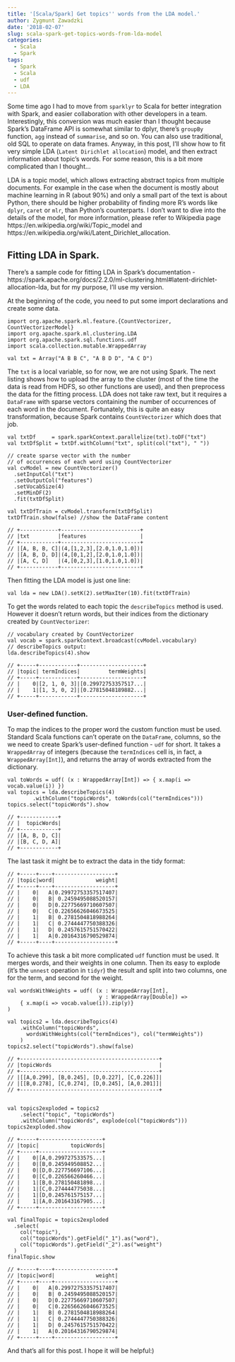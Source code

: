 ```yaml
---
title: '[Scala/Spark] Get topics'' words from the LDA model.'
author: Zygmunt Zawadzki
date: '2018-02-07'
slug: scala-spark-get-topics-words-from-lda-model
categories: 
  - Scala
  - Spark
tags: 
  - Spark
  - Scala
  - udf
  - LDA
---
```


Some time ago I had to move from `sparklyr` to Scala for better integration with Spark, and easier collaboration with other developers in a team. Interestingly, this conversion was much easier than I thought because Spark's DataFrame API is somewhat similar to dplyr, there's `groupBy` function, `agg ` instead of `summarise`, and so on. You can also use traditional, old SQL to operate on data frames. Anyway, in this post, I'll show how to fit very simple LDA (`Latent Dirichlet allocation`) model, and then extract information about topic's words. For some reason, this is a bit more complicated than I thought...

LDA is a topic model, which allows extracting abstract topics from multiple documents. For example in the case when the document is mostly about machine learning in R (about 90%) and only a small part of the text is about Python, there should be higher probability of finding more R's words like `dplyr`, `caret` or `mlr`, than Python's counterparts.  I don't want to dive into the details of the model, for more information, please refer to Wikipedia page https://en.wikipedia.org/wiki/Topic_model and https://en.wikipedia.org/wiki/Latent_Dirichlet_allocation. 

## Fitting LDA in Spark.

There's a sample code for fitting LDA in Spark's documentation - https://spark.apache.org/docs/2.2.0/ml-clustering.html#latent-dirichlet-allocation-lda, but for my purpose, I'll use my version.

At the beginning of the code, you need to put some import declarations and create some data.

```
import org.apache.spark.ml.feature.{CountVectorizer, CountVectorizerModel}
import org.apache.spark.ml.clustering.LDA
import org.apache.spark.sql.functions.udf
import scala.collection.mutable.WrappedArray

val txt = Array("A B B C", "A B D D", "A C D")
```

The `txt` is a local variable, so for now, we are not using Spark. The next listing shows how to upload the array to the cluster (most of the time the data is read from HDFS, so other functions are used), and then preprocess the data for the fitting process. LDA does not take raw text, but it requires a `DataFrame` with sparse vectors containing the number of occurrences of each word in the document. Fortunately, this is quite an easy transformation, because Spark contains `CountVectorizer` which does that job.

```
val txtDf     = spark.sparkContext.parallelize(txt).toDF("txt")
val txtDfSplit = txtDf.withColumn("txt", split(col("txt"), " "))

// create sparse vector with the number 
// of occurrences of each word using CountVectorizer
val cvModel = new CountVectorizer()
  .setInputCol("txt")
  .setOutputCol("features")
  .setVocabSize(4)
  .setMinDF(2)
  .fit(txtDfSplit)
  
val txtDfTrain = cvModel.transform(txtDfSplit)
txtDfTrain.show(false) //show the DataFrame content

// +------------+-------------------------+
// |txt         |features                 |
// +------------+-------------------------+
// |[A, B, B, C]|(4,[1,2,3],[2.0,1.0,1.0])|
// |[A, B, D, D]|(4,[0,1,2],[2.0,1.0,1.0])|
// |[A, C, D]   |(4,[0,2,3],[1.0,1.0,1.0])|
// +------------+-------------------------+

```

Then fitting the LDA model is just one line:

```
val lda = new LDA().setK(2).setMaxIter(10).fit(txtDfTrain)
```

To get the words related to each topic the `describeTopics` method is used. However it doesn't return words, but their indices from the dictionary created by `CountVectorizer`:
```
// vocabulary created by CountVectorizer
val vocab = spark.sparkContext.broadcast(cvModel.vocabulary) 
// describeTopics output:
lda.describeTopics(4).show

// +-----+------------+--------------------+
// |topic| termIndices|         termWeights|
// +-----+------------+--------------------+
// |    0|[2, 1, 0, 3]|[0.29972753357517...|
// |    1|[1, 3, 0, 2]|[0.27815048189882...|
// +-----+------------+--------------------+

```

### User-defined function.

To map the indices to the proper word the custom function must be used. Standard Scala functions can't operate on the `DataFrame`, columns, so the we need to create Spark's user-defined function - `udf` for short. It takes a `WrappedArray` of integers (because the `termIndices` cell is, in fact, a `WrappedArray[Int]`), and returns the array of words extracted from the dictionary.

```
val toWords = udf( (x : WrappedArray[Int]) => { x.map(i => vocab.value(i)) })
val topics = lda.describeTopics(4)
        .withColumn("topicWords", toWords(col("termIndices")))
topics.select("topicWords").show

// +------------+
// |  topicWords|
// +------------+
// |[A, B, D, C]|
// |[B, C, D, A]|
// +------------+

```

The last task it might be to extract the data in the tidy format:

```
// +-----+----+-------------------+
// |topic|word|             weight|
// +-----+----+-------------------+
// |    0|   A|0.29972753357517407|
// |    0|   B| 0.2459495088520157|
// |    0|   D|0.22775669710607507|
// |    0|   C|0.22656626046673525|
// |    1|   B| 0.2781504818988264|
// |    1|   C| 0.2744447750388326|
// |    1|   D| 0.2457615751570422|
// |    1|   A|0.20164316790529874|
// +-----+----+-------------------+
```

To achieve this task a bit more complicated `udf` function must be used. It merges words, and their weights in one column. Then its easy to explode (it's the `unnest` operation in `tidyr`) the result and split into two columns, one for the term, and second for the weight.

```
val wordsWithWeights = udf( (x : WrappedArray[Int],
                             y : WrappedArray[Double]) => 
    { x.map(i => vocab.value(i)).zip(y)}
)

val topics2 = lda.describeTopics(4)
    .withColumn("topicWords", 
      wordsWithWeights(col("termIndices"), col("termWeights"))
    )
topics2.select("topicWords").show(false)

// +--------------------------------------------+
// |topicWords                                  |
// +--------------------------------------------+
// |[[A,0.299], [B,0.245], [D,0.227], [C,0.226]]|
// |[[B,0.278], [C,0.274], [D,0.245], [A,0.201]]|
// +--------------------------------------------+


val topics2exploded = topics2
    .select("topic", "topicWords")
    .withColumn("topicWords", explode(col("topicWords")))
topics2exploded.show

// +-----+--------------------+
// |topic|          topicWords|
// +-----+--------------------+
// |    0|[A,0.299727533575...|
// |    0|[B,0.245949508852...|
// |    0|[D,0.227756697106...|
// |    0|[C,0.226566260466...|
// |    1|[B,0.278150481898...|
// |    1|[C,0.274444775038...|
// |    1|[D,0.245761575157...|
// |    1|[A,0.201643167905...|
// +-----+--------------------+

val finalTopic = topics2exploded
  .select(
    col("topic"), 
    col("topicWords").getField("_1").as("word"), 
    col("topicWords").getField("_2").as("weight")
  )
finalTopic.show

// +-----+----+-------------------+
// |topic|word|             weight|
// +-----+----+-------------------+
// |    0|   A|0.29972753357517407|
// |    0|   B| 0.2459495088520157|
// |    0|   D|0.22775669710607507|
// |    0|   C|0.22656626046673525|
// |    1|   B| 0.2781504818988264|
// |    1|   C| 0.2744447750388326|
// |    1|   D| 0.2457615751570422|
// |    1|   A|0.20164316790529874|
// +-----+----+-------------------+
```

And that's all for this post. I hope it will be helpful:)
